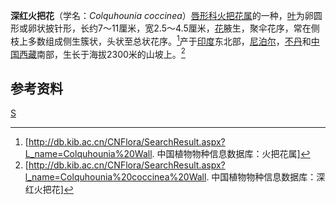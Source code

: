 {{Speciesbox 
| taxon = Colquhounia coccinea
| image =Colquhounia coccinea.jpg
| image_caption =深红火把花
| authority = [[纳萨尼尔·瓦立池|Wall.]]
}}
'''深红火把花'''（学名：''Colquhounia coccinea''）[[唇形科|唇形科]][[火把花属|火把花属]]的一种，[[叶|叶]]为卵圆形或卵状披针形，长约7～11厘米，宽2.5～4.5厘米，[[花|花]]腋生，聚伞花序，常在侧枝上多数组成侧生簇状，头状至总状花序。<ref>[http://db.kib.ac.cn/CNFlora/SearchResult.aspx?L_name=Colquhounia%20Wall. 中国植物物种信息数据库：火把花属]</ref>产于[[印度|印度]]东北部，[[尼泊尔|尼泊尔]]，[[不丹|不丹]]和[[中国|中国]][[西藏|西藏]]南部，生长于海拔2300米的山坡上。<ref>[http://db.kib.ac.cn/CNFlora/SearchResult.aspx?l_name=Colquhounia%20coccinea%20Wall. 中国植物物种信息数据库：深红火把花]</ref>

==参考资料==
{{reflist}}
{{Taxonbar|from=Q11153450}}

[[Category:火把花属|S]]